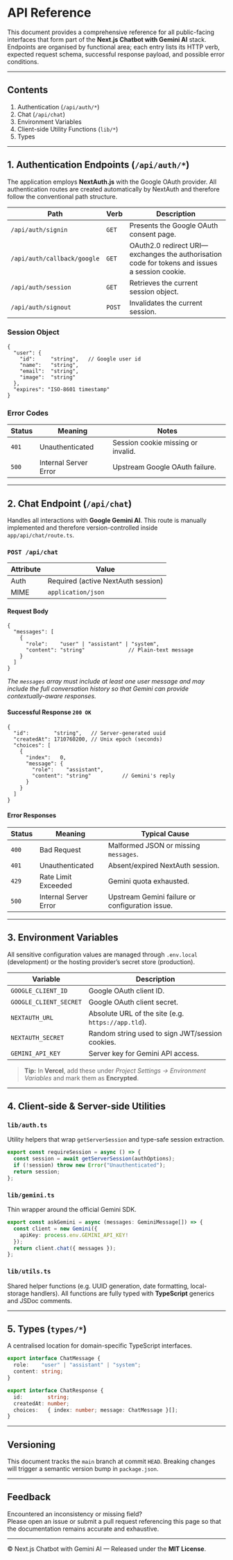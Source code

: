 # API Reference

This document provides a comprehensive reference for all public-facing interfaces that form part of the **Next.js Chatbot with Gemini AI** stack.  
Endpoints are organised by functional area; each entry lists its HTTP verb, expected request schema, successful response payload, and possible error conditions.

---

## Contents

1. Authentication (`/api/auth/*`)
2. Chat (`/api/chat`)
3. Environment Variables
4. Client-side Utility Functions (`lib/*`)
5. Types

---

## 1. Authentication Endpoints (`/api/auth/*`)

The application employs **NextAuth.js** with the Google OAuth provider. All authentication routes are created automatically by NextAuth and therefore follow the conventional path structure.

| Path | Verb | Description |
|------|------|-------------|
| `/api/auth/signin`         | `GET`  | Presents the Google OAuth consent page.                                                                   |
| `/api/auth/callback/google`| `GET`  | OAuth2.0 redirect URI—exchanges the authorisation code for tokens and issues a session cookie.            |
| `/api/auth/session`        | `GET`  | Retrieves the current session object.                                                                     |
| `/api/auth/signout`        | `POST` | Invalidates the current session.                                                                          |

### Session Object

```jsonc
{
  "user": {
    "id":     "string",   // Google user id
    "name":   "string",
    "email":  "string",
    "image":  "string"
  },
  "expires": "ISO-8601 timestamp"
}
```

### Error Codes

| Status | Meaning                      | Notes                               |
|--------|-----------------------------|-------------------------------------|
| `401`  | Unauthenticated              | Session cookie missing or invalid.  |
| `500`  | Internal Server Error        | Upstream Google OAuth failure.      |

---

## 2. Chat Endpoint (`/api/chat`)

Handles all interactions with **Google Gemini AI**. This route is manually implemented and therefore version-controlled inside `app/api/chat/route.ts`.

### `POST /api/chat`

| Attribute | Value                            |
|-----------|----------------------------------|
| Auth      | Required (active NextAuth session) |
| MIME      | `application/json`               |

#### Request Body

```jsonc
{
  "messages": [
    {
      "role":    "user" | "assistant" | "system",
      "content": "string"              // Plain-text message
    }
  ]
}
```

*The `messages` array must include at least one user message and may include the full conversation history so that Gemini can provide contextually-aware responses.*

#### Successful Response `200 OK`

```jsonc
{
  "id":        "string",   // Server-generated uuid
  "createdAt": 1710760200, // Unix epoch (seconds)
  "choices": [
    {
      "index":   0,
      "message": {
        "role":    "assistant",
        "content": "string"          // Gemini's reply
      }
    }
  ]
}
```

#### Error Responses

| Status | Meaning                        | Typical Cause                                    |
|--------|--------------------------------|--------------------------------------------------|
| `400`  | Bad Request                    | Malformed JSON or missing `messages`.            |
| `401`  | Unauthenticated                | Absent/expired NextAuth session.                 |
| `429`  | Rate Limit Exceeded            | Gemini quota exhausted.                          |
| `500`  | Internal Server Error          | Upstream Gemini failure or configuration issue.  |

---

## 3. Environment Variables

All sensitive configuration values are managed through `.env.local` (development) or the hosting provider’s secret store (production).

| Variable | Description                                      |
|----------|--------------------------------------------------|
| `GOOGLE_CLIENT_ID`      | Google OAuth client ID.                           |
| `GOOGLE_CLIENT_SECRET`  | Google OAuth client secret.                       |
| `NEXTAUTH_URL`          | Absolute URL of the site (e.g. `https://app.tld`).|
| `NEXTAUTH_SECRET`       | Random string used to sign JWT/session cookies.   |
| `GEMINI_API_KEY`        | Server key for Gemini API access.                 |

> **Tip:** In **Vercel**, add these under *Project Settings → Environment Variables* and mark them as **Encrypted**.

---

## 4. Client-side & Server-side Utilities

### `lib/auth.ts`

Utility helpers that wrap `getServerSession` and type-safe session extraction.

```ts
export const requireSession = async () => {
  const session = await getServerSession(authOptions);
  if (!session) throw new Error("Unauthenticated");
  return session;
};
```

### `lib/gemini.ts`

Thin wrapper around the official Gemini SDK.

```ts
export const askGemini = async (messages: GeminiMessage[]) => {
  const client = new Gemini({
    apiKey: process.env.GEMINI_API_KEY!
  });
  return client.chat({ messages });
};
```

### `lib/utils.ts`

Shared helper functions (e.g. UUID generation, date formatting, local-storage handlers). All functions are fully typed with **TypeScript** generics and JSDoc comments.

---

## 5. Types (`types/*`)

A centralised location for domain-specific TypeScript interfaces.

```ts
export interface ChatMessage {
  role:    "user" | "assistant" | "system";
  content: string;
}

export interface ChatResponse {
  id:        string;
  createdAt: number;
  choices:   { index: number; message: ChatMessage }[];
}
```

---

## Versioning

This document tracks the `main` branch at commit `HEAD`. Breaking changes will trigger a semantic version bump in `package.json`.

---

## Feedback

Encountered an inconsistency or missing field?  
Please open an issue or submit a pull request referencing this page so that the documentation remains accurate and exhaustive.

---

© Next.js Chatbot with Gemini AI — Released under the **MIT License**.